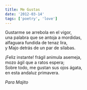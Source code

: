 ```yaml
---
title: Me Gustas
date: '2012-03-14'
tags: ['poetry', 'love']
---
```


<div className="italic">
Gustarme se arrebola en el vigor,<br/>
una palabra que se antoja a mordidas,<br/>
alfaguara fundida de tenaz lira,<br/>
y Majo detrás de un par de sílabas.<br/>

¡Feliz instante! frágil animula asemeja,<br/>
mozo ágil que a ratos espera;<br/>
Sobre todo, me gustan sus ojos ágata,<br/>
en esta andaluz primavera.<br/>
</div>

*Para Majito*